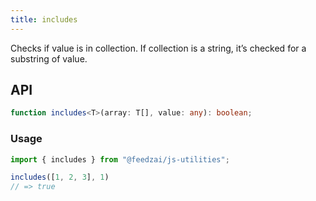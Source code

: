 ```yaml
---
title: includes
---
```

Checks if value is in collection. If collection is a string, it’s checked for a substring of value.

## API

```typescript
function includes<T>(array: T[], value: any): boolean;
```

### Usage

```typescript
import { includes } from "@feedzai/js-utilities";

includes([1, 2, 3], 1)
// => true
```
